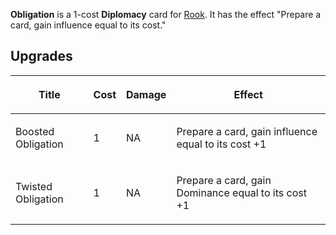 {{Card
|rarity = Uncommon
|cardtype = Diplomacy
|decktype = Negotiation
|upgradeable = Yes
|expreq = 7
|upgrade1 = Boosted Obligation
|upgrade2 = Twisted Obligation
|character = Rook}}
'''Obligation''' is a 1-cost '''Diplomacy''' card for [[Rook]]. It has the effect "Prepare a card, gain influence equal to its cost."

== Upgrades ==
{| class="wikitable"
|+
!Title
!Cost
!Damage
!Effect
|-
|Boosted Obligation
|1
|NA
|Prepare a card, gain influence equal to its cost +1
|-
|Twisted Obligation
|1
|NA
|Prepare a card, gain Dominance equal to its cost +1
|}